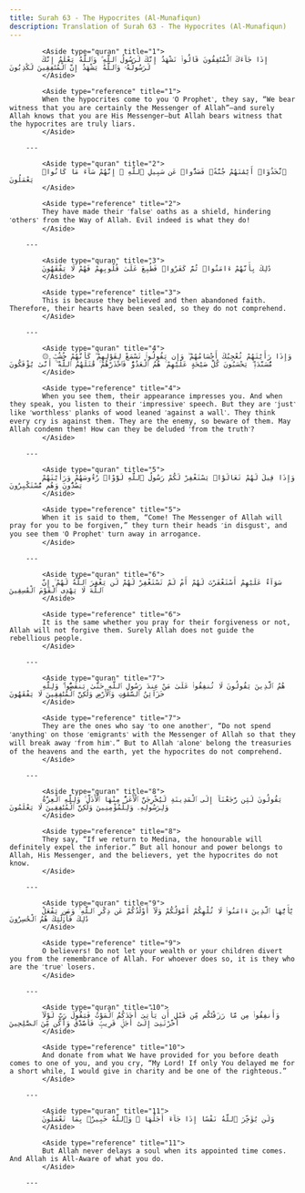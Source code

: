 ```yaml
---
title: Surah 63 - The Hypocrites (Al-Munafiqun)
description: Translation of Surah 63 - The Hypocrites (Al-Munafiqun)
---
```





            <Aside type="quran" title="1">
            إِذَا جَآءَكَ ٱلْمُنَٰفِقُونَ قَالُوا۟ نَشْهَدُ إِنَّكَ لَرَسُولُ ٱللَّهِ ۗ وَٱللَّهُ يَعْلَمُ إِنَّكَ لَرَسُولُهُۥ وَٱللَّهُ يَشْهَدُ إِنَّ ٱلْمُنَٰفِقِينَ لَكَٰذِبُونَ
            </Aside>

            <Aside type="reference" title="1">
            When the hypocrites come to you ˹O Prophet˺, they say, “We bear witness that you are certainly the Messenger of Allah”—and surely Allah knows that you are His Messenger—but Allah bears witness that the hypocrites are truly liars.
            </Aside>

        ---
        
            <Aside type="quran" title="2">
            ٱتَّخَذُوٓا۟ أَيْمَٰنَهُمْ جُنَّةًۭ فَصَدُّوا۟ عَن سَبِيلِ ٱللَّهِ ۚ إِنَّهُمْ سَآءَ مَا كَانُوا۟ يَعْمَلُونَ
            </Aside>

            <Aside type="reference" title="2">
            They have made their ˹false˺ oaths as a shield, hindering ˹others˺ from the Way of Allah. Evil indeed is what they do!
            </Aside>

        ---
        
            <Aside type="quran" title="3">
            ذَٰلِكَ بِأَنَّهُمْ ءَامَنُوا۟ ثُمَّ كَفَرُوا۟ فَطُبِعَ عَلَىٰ قُلُوبِهِمْ فَهُمْ لَا يَفْقَهُونَ
            </Aside>

            <Aside type="reference" title="3">
            This is because they believed and then abandoned faith. Therefore, their hearts have been sealed, so they do not comprehend.
            </Aside>

        ---
        
            <Aside type="quran" title="4">
            ۞ وَإِذَا رَأَيْتَهُمْ تُعْجِبُكَ أَجْسَامُهُمْ ۖ وَإِن يَقُولُوا۟ تَسْمَعْ لِقَوْلِهِمْ ۖ كَأَنَّهُمْ خُشُبٌۭ مُّسَنَّدَةٌۭ ۖ يَحْسَبُونَ كُلَّ صَيْحَةٍ عَلَيْهِمْ ۚ هُمُ ٱلْعَدُوُّ فَٱحْذَرْهُمْ ۚ قَٰتَلَهُمُ ٱللَّهُ ۖ أَنَّىٰ يُؤْفَكُونَ
            </Aside>

            <Aside type="reference" title="4">
            When you see them, their appearance impresses you. And when they speak, you listen to their ˹impressive˺ speech. But they are ˹just˺ like ˹worthless˺ planks of wood leaned ˹against a wall˺. They think every cry is against them. They are the enemy, so beware of them. May Allah condemn them! How can they be deluded ˹from the truth˺?
            </Aside>

        ---
        
            <Aside type="quran" title="5">
            وَإِذَا قِيلَ لَهُمْ تَعَالَوْا۟ يَسْتَغْفِرْ لَكُمْ رَسُولُ ٱللَّهِ لَوَّوْا۟ رُءُوسَهُمْ وَرَأَيْتَهُمْ يَصُدُّونَ وَهُم مُّسْتَكْبِرُونَ
            </Aside>

            <Aside type="reference" title="5">
            When it is said to them, “Come! The Messenger of Allah will pray for you to be forgiven,” they turn their heads ˹in disgust˺, and you see them ˹O Prophet˺ turn away in arrogance.
            </Aside>

        ---
        
            <Aside type="quran" title="6">
            سَوَآءٌ عَلَيْهِمْ أَسْتَغْفَرْتَ لَهُمْ أَمْ لَمْ تَسْتَغْفِرْ لَهُمْ لَن يَغْفِرَ ٱللَّهُ لَهُمْ ۚ إِنَّ ٱللَّهَ لَا يَهْدِى ٱلْقَوْمَ ٱلْفَٰسِقِينَ
            </Aside>

            <Aside type="reference" title="6">
            It is the same whether you pray for their forgiveness or not, Allah will not forgive them. Surely Allah does not guide the rebellious people.
            </Aside>

        ---
        
            <Aside type="quran" title="7">
            هُمُ ٱلَّذِينَ يَقُولُونَ لَا تُنفِقُوا۟ عَلَىٰ مَنْ عِندَ رَسُولِ ٱللَّهِ حَتَّىٰ يَنفَضُّوا۟ ۗ وَلِلَّهِ خَزَآئِنُ ٱلسَّمَٰوَٰتِ وَٱلْأَرْضِ وَلَٰكِنَّ ٱلْمُنَٰفِقِينَ لَا يَفْقَهُونَ
            </Aside>

            <Aside type="reference" title="7">
            They are the ones who say ˹to one another˺, “Do not spend ˹anything˺ on those ˹emigrants˺ with the Messenger of Allah so that they will break away ˹from him˺.” But to Allah ˹alone˺ belong the treasuries of the heavens and the earth, yet the hypocrites do not comprehend.
            </Aside>

        ---
        
            <Aside type="quran" title="8">
            يَقُولُونَ لَئِن رَّجَعْنَآ إِلَى ٱلْمَدِينَةِ لَيُخْرِجَنَّ ٱلْأَعَزُّ مِنْهَا ٱلْأَذَلَّ ۚ وَلِلَّهِ ٱلْعِزَّةُ وَلِرَسُولِهِۦ وَلِلْمُؤْمِنِينَ وَلَٰكِنَّ ٱلْمُنَٰفِقِينَ لَا يَعْلَمُونَ
            </Aside>

            <Aside type="reference" title="8">
            They say, “If we return to Medina, the honourable will definitely expel the inferior.” But all honour and power belongs to Allah, His Messenger, and the believers, yet the hypocrites do not know.
            </Aside>

        ---
        
            <Aside type="quran" title="9">
            يَٰٓأَيُّهَا ٱلَّذِينَ ءَامَنُوا۟ لَا تُلْهِكُمْ أَمْوَٰلُكُمْ وَلَآ أَوْلَٰدُكُمْ عَن ذِكْرِ ٱللَّهِ ۚ وَمَن يَفْعَلْ ذَٰلِكَ فَأُو۟لَٰٓئِكَ هُمُ ٱلْخَٰسِرُونَ
            </Aside>

            <Aside type="reference" title="9">
            O believers! Do not let your wealth or your children divert you from the remembrance of Allah. For whoever does so, it is they who are the ˹true˺ losers.
            </Aside>

        ---
        
            <Aside type="quran" title="10">
            وَأَنفِقُوا۟ مِن مَّا رَزَقْنَٰكُم مِّن قَبْلِ أَن يَأْتِىَ أَحَدَكُمُ ٱلْمَوْتُ فَيَقُولَ رَبِّ لَوْلَآ أَخَّرْتَنِىٓ إِلَىٰٓ أَجَلٍۢ قَرِيبٍۢ فَأَصَّدَّقَ وَأَكُن مِّنَ ٱلصَّٰلِحِينَ
            </Aside>

            <Aside type="reference" title="10">
            And donate from what We have provided for you before death comes to one of you, and you cry, “My Lord! If only You delayed me for a short while, I would give in charity and be one of the righteous.”
            </Aside>

        ---
        
            <Aside type="quran" title="11">
            وَلَن يُؤَخِّرَ ٱللَّهُ نَفْسًا إِذَا جَآءَ أَجَلُهَا ۚ وَٱللَّهُ خَبِيرٌۢ بِمَا تَعْمَلُونَ
            </Aside>

            <Aside type="reference" title="11">
            But Allah never delays a soul when its appointed time comes. And Allah is All-Aware of what you do.
            </Aside>

        ---
        
